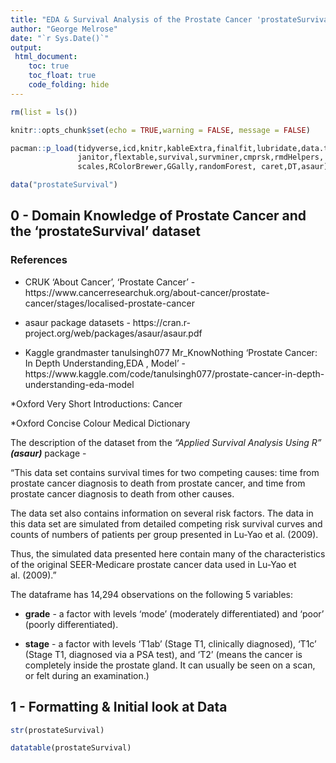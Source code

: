 ```yaml
---
title: "EDA & Survival Analysis of the Prostate Cancer 'prostateSurvival' Dataset"
author: "George Melrose"
date: "`r Sys.Date()`"
output: 
 html_document:
    toc: true
    toc_float: true
    code_folding: hide
---
```


```r
rm(list = ls())

knitr::opts_chunk$set(echo = TRUE,warning = FALSE, message = FALSE)

pacman::p_load(tidyverse,icd,knitr,kableExtra,finalfit,lubridate,data.table,
               janitor,flextable,survival,survminer,cmprsk,rmdHelpers, ggrepel,
               scales,RColorBrewer,GGally,randomForest, caret,DT,asaur)

data("prostateSurvival")

```

## 0 - Domain Knowledge of Prostate Cancer and the 'prostateSurvival' dataset

### References 

* CRUK 'About Cancer', 'Prostate Cancer' - https://www.cancerresearchuk.org/about-cancer/prostate-cancer/stages/localised-prostate-cancer

* asaur package datasets - https://cran.r-project.org/web/packages/asaur/asaur.pdf

* Kaggle grandmaster tanulsingh077
Mr_KnowNothing 'Prostate Cancer: In Depth Understanding,EDA , Model' - https://www.kaggle.com/code/tanulsingh077/prostate-cancer-in-depth-understanding-eda-model

*Oxford Very Short Introductions: Cancer

*Oxford Concise Colour Medical Dictionary  

The description of the dataset from the *"Applied Survival Analysis Using R"* ***(asaur)*** package - 

"This data set contains survival times for two competing causes: time from prostate cancer diagnosis to death from prostate cancer, and time from prostate cancer diagnosis to death from other causes. 

The data set also contains information on several risk factors. The data in this data set are simulated from detailed competing risk survival curves and counts of numbers of patients per group presented in Lu-Yao et al. (2009). 

Thus, the simulated data presented here contain many of the characteristics of the original SEER-Medicare prostate cancer data used in Lu-Yao et al. (2009)."

The dataframe has 14,294 observations on the following 5 variables:

* **grade** - a factor with levels 'mode' (moderately differentiated) and 'poor' (poorly differentiated).

* **stage** - a factor with levels 'T1ab' (Stage T1, clinically diagnosed), 'T1c' (Stage T1, diagnosed via a PSA test), and 'T2' (means the cancer is completely inside the prostate gland. It can usually be seen on a scan, or felt during an examination.)





## 1 - Formatting & Initial look at Data


```r
str(prostateSurvival)

datatable(prostateSurvival)
```
